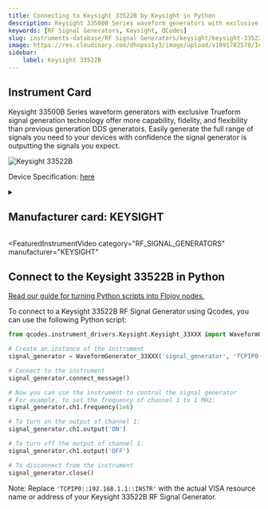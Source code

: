 ```yaml
---
title: Connecting to Keysight 33522B by Keysight in Python
description: Keysight 33500B Series waveform generators with exclusive Trueform signal generation technology offer more capability, fidelity, and flexibility than previous generation DDS generators. Easily generate the full range of signals you need to your devices with confidence the signal generator is outputting the signals you expect.
keywords: [RF Signal Generators, Keysight, QCodes] 
slug: instruments-database/RF Signal Generators/keysight/keysight-33522b 
image: https://res.cloudinary.com/dhopxs1y3/image/upload/v1691782578/Instruments/RF%20Signal%20Generator/Keysight-33522B/Keysight-33522B.jpg
sidebar:
    label: Keysight 33522B 
---
```



## Instrument Card

Keysight 33500B Series waveform generators with exclusive Trueform signal generation technology offer more capability, fidelity, and flexibility than previous generation DDS generators. Easily generate the full range of signals you need to your devices with confidence the signal generator is outputting the signals you expect.




![Keysight 33522B](https://res.cloudinary.com/dhopxs1y3/image/upload/v1691782578/Instruments/RF%20Signal%20Generator/Keysight-33522B/Keysight-33522B.jpg)

Device Specification: [here](https://www.keysight.com/us/en/assets/7018-05928/data-sheets/5992-2572.pdf)

<details style={{ marginTop: "15px"}}>
<summary><h2 style={{display:'inline'}}>Manufacturer card: KEYSIGHT</h2></summary>

![KEYSIGHT](https://res.cloudinary.com/dhopxs1y3/image/upload/v1692125973/Instruments/Vendor%20Logos/Keysight.png)

Keysight Technologies, or Keysight, is an American company that manufactures electronics test and measurement equipment and software

- Headquarters: USA
- Yearly Revenue (millions, USD): 5420
- Vendor Website: [here](https://www.keysight.com/us/en/home.html)

</details>


<FeaturedInstrumentVideo
  category="RF_SIGNAL_GENERATORS"
  manufacturer="KEYSIGHT"
></FeaturedInstrumentVideo>

## Connect to the Keysight 33522B in Python

[Read our guide for turning Python scripts into Flojoy nodes.](https://docs.flojoy.ai/contribution/blocks/custom-flojoy-block/)



<Tabs>
<TabItem value="Flojoy" label="Flojoy" className="flojoy-instrument-tabs">

<NodeCardCollection category="RF_SIGNAL_GENERATORS" manufacturer="Keysight"></NodeCardCollection>

</TabItem>
<TabItem value="QCodes" label="QCodes">

To connect to a Keysight 33522B RF Signal Generator using Qcodes, you can use the following Python script:

```python
from qcodes.instrument_drivers.Keysight.Keysight_33XXX import WaveformGenerator_33XXX

# Create an instance of the instrument
signal_generator = WaveformGenerator_33XXX('signal_generator', 'TCPIP0::192.168.1.1::INSTR')

# Connect to the instrument
signal_generator.connect_message()

# Now you can use the instrument to control the signal generator
# For example, to set the frequency of channel 1 to 1 MHz:
signal_generator.ch1.frequency(1e6)

# To turn on the output of channel 1:
signal_generator.ch1.output('ON')

# To turn off the output of channel 1:
signal_generator.ch1.output('OFF')

# To disconnect from the instrument
signal_generator.close()
```

Note: Replace `'TCPIP0::192.168.1.1::INSTR'` with the actual VISA resource name or address of your Keysight 33522B RF Signal Generator.

</TabItem>
</Tabs>